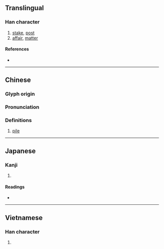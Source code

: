 {{character info/new}}
{{also|桩}}
==Translingual==

===Han character===
{{Han char|rn=75|rad=木|as=11|sn=15|four=45977|canj=DQKX|ids=⿰木舂}}

# [[stake]], [[post]]
# [[affair]], [[matter]]

====References====
* {{Han ref|kx=0548.190|dkj=15398|dj=0936.050|hdz=21272.020|uh=6A01|ud=27137|bh=BCCE|bd=48334}}

----

==Chinese==
{{zh-forms|s=桩}}

===Glyph origin===
{{Han etym}}

===Pronunciation===
{{zh-pron
|m=zhuāng
|c=zong1
|h=pfs=
|md=
|mn=ml:chong/qz,xm,zz:chng
|mn_note=chong - literary; chng - vernacular
|w=
|mc=y
|oc=y
|cat=n
}}

===Definitions===
{{zh-hanzi}}

# [[pile]] {{rfdef|lang=zh}}

----

==Japanese==

===Kanji===
{{ja-kanji|grade=|rs=木11}}

# {{defn|lang=ja|sort=木11}}

====Readings====
* {{ja-readings|on=[[とう]] (tō), [[しょう]] (shō), [[しゅ]] (shu)|kun=[[くい]] (kui)}}

----

==Vietnamese==

===Han character===
{{vi-hantu|[[thung]], [[thủng]], [[thông]], [[thùng]], [[trang]]|rs=木11}}

# {{defn|lang=vi|sort=木11}}